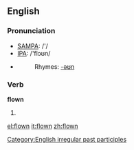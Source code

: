 ==English==

===Pronunciation===
*[[w:SAMPA|SAMPA]]: /'/
*[[w:IPA|IPA]]: /'flɔʊn/
*{{audio|en-us-flown.ogg|Audio (US)}}
*:Rhymes: [[Rhymes:English:-əʊn|-əʊn]]

===Verb===
'''flown'''
# {{past participle of|[[fly]]}}

[[Category:English irregular past participles]]

[[el:flown]]
[[it:flown]]
[[zh:flown]]